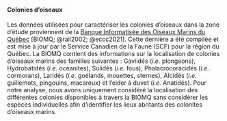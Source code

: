 #### Colonies d'oiseaux

Les données utilisées pour caractériser les colonies d'oiseaux dans la zone d'étude proviennent de la [Banque Informatisée des Oiseaux Marins du Québec](https://ogsl.ca/fr/biodiversite-oiseaux-eccc-biomq-a-propos/) [BIOMQ; @rail2002; @eccc2021]. Cette dernière a été compilée et est mise à jour par le Service Canadien de la Faune (SCF) pour la région du Québec. La BIOMQ contient des informations sur la localisation de colonies d'oiseaux marins des familles suivantes : Gaviidés (*i.e.* plongeons), Hydrobatidés (*i.e.* océanites), Sulidés (*i.e.* fous), Phalacrocoracidés (*i.e.* cormorans), Laridés (*i.e.* goélands, mouettes, sternes), Alcidés (*i.e.* guillemots, pingouins, macareux) et l’eider à duvet (*i.e.* Anatidés). Pour notre analyse, nous avons uniquement considéré la localisation des différentes colonies disponibles à travers la BIOMQ sans considérer les espèces individuelles afin d'identifier les lieux abritants des colonites d'oiseaux marins.
